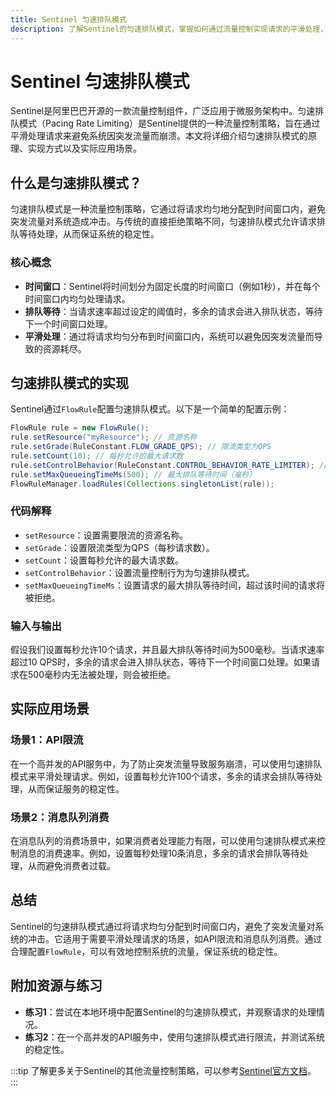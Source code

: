 ```yaml
---
title: Sentinel 匀速排队模式
description: 了解Sentinel的匀速排队模式，掌握如何通过流量控制实现请求的平滑处理，适合初学者学习。
---
```


# Sentinel 匀速排队模式

Sentinel是阿里巴巴开源的一款流量控制组件，广泛应用于微服务架构中。匀速排队模式（Pacing Rate Limiting）是Sentinel提供的一种流量控制策略，旨在通过平滑处理请求来避免系统因突发流量而崩溃。本文将详细介绍匀速排队模式的原理、实现方式以及实际应用场景。

## 什么是匀速排队模式？

匀速排队模式是一种流量控制策略，它通过将请求均匀地分配到时间窗口内，避免突发流量对系统造成冲击。与传统的直接拒绝策略不同，匀速排队模式允许请求排队等待处理，从而保证系统的稳定性。

### 核心概念

- **时间窗口**：Sentinel将时间划分为固定长度的时间窗口（例如1秒），并在每个时间窗口内均匀处理请求。
- **排队等待**：当请求速率超过设定的阈值时，多余的请求会进入排队状态，等待下一个时间窗口处理。
- **平滑处理**：通过将请求均匀分布到时间窗口内，系统可以避免因突发流量而导致的资源耗尽。

## 匀速排队模式的实现

Sentinel通过`FlowRule`配置匀速排队模式。以下是一个简单的配置示例：

```java
FlowRule rule = new FlowRule();
rule.setResource("myResource"); // 资源名称
rule.setGrade(RuleConstant.FLOW_GRADE_QPS); // 限流类型为QPS
rule.setCount(10); // 每秒允许的最大请求数
rule.setControlBehavior(RuleConstant.CONTROL_BEHAVIOR_RATE_LIMITER); // 匀速排队模式
rule.setMaxQueueingTimeMs(500); // 最大排队等待时间（毫秒）
FlowRuleManager.loadRules(Collections.singletonList(rule));
```

### 代码解释

- `setResource`：设置需要限流的资源名称。
- `setGrade`：设置限流类型为QPS（每秒请求数）。
- `setCount`：设置每秒允许的最大请求数。
- `setControlBehavior`：设置流量控制行为为匀速排队模式。
- `setMaxQueueingTimeMs`：设置请求的最大排队等待时间，超过该时间的请求将被拒绝。

### 输入与输出

假设我们设置每秒允许10个请求，并且最大排队等待时间为500毫秒。当请求速率超过10 QPS时，多余的请求会进入排队状态，等待下一个时间窗口处理。如果请求在500毫秒内无法被处理，则会被拒绝。

## 实际应用场景

### 场景1：API限流

在一个高并发的API服务中，为了防止突发流量导致服务崩溃，可以使用匀速排队模式来平滑处理请求。例如，设置每秒允许100个请求，多余的请求会排队等待处理，从而保证服务的稳定性。

### 场景2：消息队列消费

在消息队列的消费场景中，如果消费者处理能力有限，可以使用匀速排队模式来控制消息的消费速率。例如，设置每秒处理10条消息，多余的请求会排队等待处理，从而避免消费者过载。

## 总结

Sentinel的匀速排队模式通过将请求均匀分配到时间窗口内，避免了突发流量对系统的冲击。它适用于需要平滑处理请求的场景，如API限流和消息队列消费。通过合理配置`FlowRule`，可以有效地控制系统的流量，保证系统的稳定性。

## 附加资源与练习

- **练习1**：尝试在本地环境中配置Sentinel的匀速排队模式，并观察请求的处理情况。
- **练习2**：在一个高并发的API服务中，使用匀速排队模式进行限流，并测试系统的稳定性。

:::tip
了解更多关于Sentinel的其他流量控制策略，可以参考[Sentinel官方文档](https://sentinelguard.io/zh-cn/docs/introduction.html)。
:::